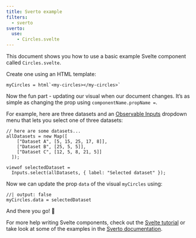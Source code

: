 ```yaml
---
title: Sverto example
filters:
  - sverto
sverto:
  use:
    - Circles.svelte
---
```


This document shows you how to use a basic example Svelte component called `Circles.svelte`.

Create one using an HTML template:

```ojs
myCircles = html`<my-circles></my-circles>`
```

Now the fun part - updating our visual when our document changes. It's as simple as changing the prop using `componentName.propName =`.

For example, here are three datasets and an [Observable Inputs](https://observablehq.com/documentation/inputs/overview) dropdown menu that lets you select one of three datasets:

```ojs
// here are some datasets...
allDatasets = new Map([
    ["Dataset A", [5, 15, 25, 17, 8]],
    ["Dataset B", [25, 5, 5]],
    ["Dataset C", [12, 5, 8, 21, 5]]
  ]);
```

```ojs
viewof selectedDataset =
  Inputs.select(allDatasets, { label: "Selected dataset" });
```

Now we can update the prop `data` of the visual `myCircles` using:

```ojs
//| output: false
myCircles.data = selectedDataset
```

And there you go! 🚀

For more help writing Svelte components, check out the [Svelte tutorial](https://svelte.dev/tutorial/basics) or take look at some of the examples in the [Sverto documentation](https://sverto.jamesgoldie.dev).

